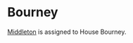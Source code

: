 
# Bourney

<ProjectDetails
  floatRight
  region="Riverlands"
  house="House Bourney"
  type="Castle"
  status="In Progress"
  warp="/warp bourney"
  projectLead="Flip90, Guilix"
  dateStarted="February 18, 2022"
  dateCompleted="Invalid Date"
/>

[Middleton](https://awoiaf.westeros.org/index.php/Middleton) is assigned to House Bourney.